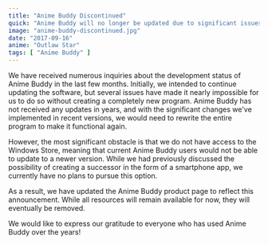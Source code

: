 ```yaml
---
title: "Anime Buddy Discontinued"
quick: "Anime Buddy will no longer be updated due to significant issues and lack of access to the Windows Store, and will be eventually removed."
image: "anime-buddy-discontinued.jpg"
date: "2017-09-16"
anime: "Outlaw Star"
tags: [ "Anime Buddy" ]
---
```


We have received numerous inquiries about the development status of Anime Buddy in the last few months. Initially, we
intended to continue updating the software, but several issues have made it nearly impossible for us to do so without
creating a completely new program. Anime Buddy has not received any updates in years, and with the significant changes
we've implemented in recent versions, we would need to rewrite the entire program to make it functional again.

However, the most significant obstacle is that we do not have access to the Windows Store, meaning that current Anime
Buddy users would not be able to update to a newer version. While we had previously discussed the possibility of
creating a successor in the form of a smartphone app, we currently have no plans to pursue this option.

As a result, we have updated the Anime Buddy product page to reflect this announcement. While all resources will remain
available for now, they will eventually be removed.

We would like to express our gratitude to everyone who has used Anime Buddy over the years!
